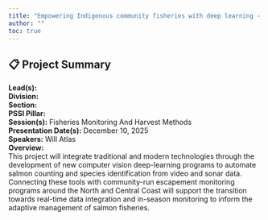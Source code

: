 ```yaml
---
title: "Empowering Indigenous community fisheries with deep learning - computer vision for adaptive management of terminal salmon fisheries"
author: ""
toc: true
---
```


## 📋 Project Summary

**Lead(s):**   
**Division:**   
**Section:**   
**PSSI Pillar:**   
**Session(s):** Fisheries Monitoring And Harvest Methods  
**Presentation Date(s):** December 10, 2025  
**Speakers:** Will Atlas  
**Overview:**  
This project will integrate traditional and modern technologies through the development of new computer vision deep-learning programs to automate salmon counting and species identification from video and sonar data. Connecting these tools with community-run escapement monitoring programs around the North and Central Coast will support the transition towards real-time data integration and in-season monitoring to inform the adaptive management of salmon fisheries.   

